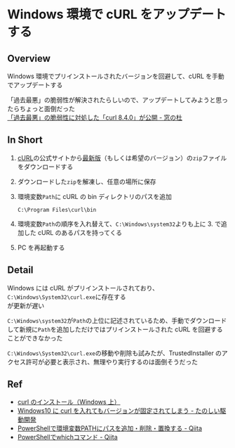 # Windows 環境で cURL をアップデートする

## Overview

Windows 環境でプリインストールされたバージョンを回避して、cURL を手動でアップデートする

「過去最悪」の脆弱性が解決されたらしいので、アップデートしてみようと思ったらちょっと面倒だった<br/>
[「過去最悪」の脆弱性に対処した「curl 8.4.0」が公開 - 窓の杜](https://forest.watch.impress.co.jp/docs/news/1538153.html)

## In Short

1. [cURL](https://curl.se/)の公式サイトから[最新版](https://curl.se/windows/latest.cgi?p=win64-mingw.zip)（もしくは希望のバージョン）の`zip`ファイルをダウンロードする

2. ダウンロードした`zip`を解凍し、任意の場所に保存

3. 環境変数`Path`に cURL の bin ディレクトリのパスを追加

   ```text
   C:\Program Files\curl\bin
   ```

4. 環境変数`Path`の順序を入れ替えて、`C:\Windows\system32`よりも上に 3. で追加した cURL のあるパスを持ってくる

5. PC を再起動する

## Detail

Windows には cURL がプリインストールされており、`C:\Windows\System32\curl.exe`に存在する<br/>
が更新が遅い

`C:\Windows\system32`が`Path`の上位に記述されているため、手動でダウンロードして新規に`Path`を追加しただけではプリインストールされた cURL を回避することができなかった

`C:\Windows\System32\curl.exe`の移動や削除も試みたが、TrustedInstaller のアクセス許可が必要と表示され、無理やり実行するのは面倒そうだった

## Ref

- [curl のインストール（Windows 上）](https://www.kkaneko.jp/tools/win/curl.html)
- [Windows10 に curl を入れてもバージョンが固定されてしまう - たのしい駆動開発](https://ssabcire.hatenablog.com/entry/2018/08/02/233545)
- [PowerShellで環境変数PATHにパスを追加・削除・置換する - Qiita](https://qiita.com/gx3n-inue/items/00ee48996e973050a440)
- [PowerShellでwhichコマンド - Qiita](https://qiita.com/Hiraku/items/e42bc5756157949a9742)
